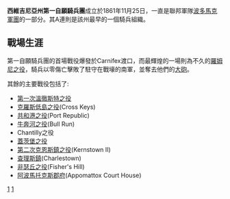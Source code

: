 '''西維吉尼亞州第一自願騎兵團'''成立於1861年11月25日，一直是聯邦軍隊[[波多馬克軍團|波多馬克軍團]]的一部分。其A連則是該州最早的一個騎兵組織。

==戰場生涯==
第一自願騎兵團的首場戰役爆發於Carnifex渡口，而最輝煌的一場則為不久的[[羅姆尼之役|羅姆尼之役]]，騎兵以零傷亡擊敗了駐守在戰壕的南軍，並奪去他們的[[大砲|大砲]]。

其餘的主要戰役包括了:
*[[第一次溫徹斯特之役|第一次溫徹斯特之役]]
*[[克羅斯低島之役|克羅斯低島之役]](Cross Keys)
*[[共和港之役|共和港之役]](Port Republic)
*[[牛奔河之役|牛奔河之役]](Bull Run)
*Chantilly之役
*[[蓋茨堡之役|蓋茨堡之役]]
*[[第二次克恩斯鎮之役|第二次克恩斯鎮之役]](Kernstown II)
*[[查理斯鎮|查理斯鎮]](Charlestown)
*[[非瑟丘之役|非瑟丘之役]](Fisher's Hill)
*[[阿波馬托克斯郡府|阿波馬托克斯郡府]](Appomattox Court House)


[[Category:聯邦步兵團|1]]
[[Category:西維吉尼亞州步兵團|1]]